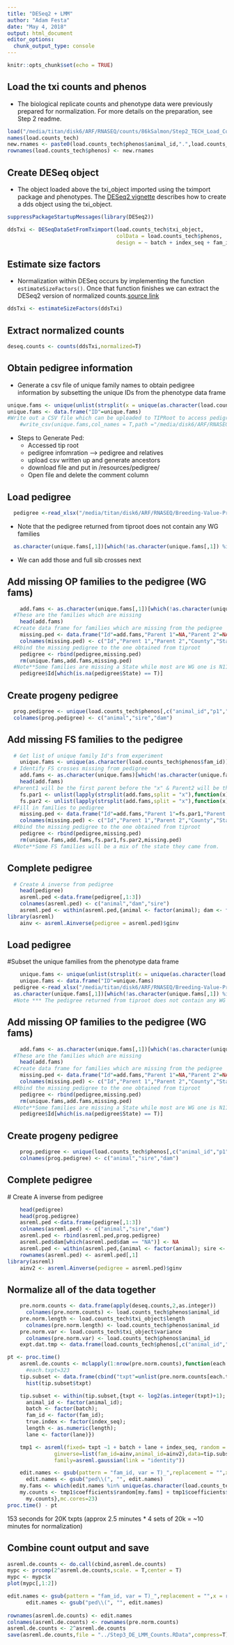 ```yaml
---
title: "DESeq2 + LMM"
author: "Adam Festa"
date: "May 4, 2018"
output: html_document
editor_options: 
  chunk_output_type: console
---
```


```r
knitr::opts_chunk$set(echo = TRUE)
```

## Load the txi counts and phenos ####

* The biological replicate counts and phenotype data were previously prepared for normalization. For more details on the preparation, see Step 2 readme.

```r
load("/media/titan/disk6/ARF/RNASEQ/counts/86kSalmon/Step2_TECH_Load_Counts.RData")
names(load.counts_tech)
new.rnames <- paste0(load.counts_tech$phenos$animal_id,".",load.counts_tech$phenos$lane,".",load.counts_tech$phenos$index_let)
rownames(load.counts_tech$phenos) <- new.rnames
```

## Create DESeq object ####

* The object loaded above the txi_object imported using the tximport package and phenotypes.  The [DESeq2 vignette](https://bioconductor.org/packages/3.7/bioc/vignettes/DESeq2/inst/doc/DESeq2.html#transcript-abundance-files-and-tximport-input) describes how to create a dds object using the txi_object.

```r
suppressPackageStartupMessages(library(DESeq2))

ddsTxi <- DESeqDataSetFromTximport(load.counts_tech$txi_object,
                                   colData = load.counts_tech$phenos,
                                   design = ~ batch + index_seq + fam_id)
```

## Estimate size factors ####

* Normalization within DESeq occurs by implementing the function `estimateSizeFactors()`. Once that function finishes we can extract the DESeq2 version of normalized counts.[source link](https://support.bioconductor.org/p/66067/)

```r
ddsTxi <- estimateSizeFactors(ddsTxi)
```

## Extract normalized counts ####
```r
deseq.counts <- counts(ddsTxi,normalized=T)
```

## Obtain pedigree information ####

* Generate a csv file of unique family names to obtain pedigree information by subsetting the unique IDs from the phenotype data frame 

```r
unique.fams <- unique(unlist(strsplit(x = unique(as.character(load.counts_tech$phenos$fam_id)) , split = "x")))
unique.fams <- data.frame("ID"=unique.fams)
#Write out a CSV file which can be uploaded to TIPRoot to access pedigree
    #write_csv(unique.fams,col_names = T,path ="/media/disk6/ARF/RNASEQ/Breeding-Value-Prediction/disk6directory/resources/phenos/ufams.v2.csv")
```

* Steps to Generate Ped:
    * Accessed tip root
    * pedigree infomration --> pedigree and relatives
    *  upload csv written up and generate ancestors
    *  download file and put in /resources/pedigree/
    *  Open file and delete the comment column

## Load pedigree ####

```r
  pedigree <-read_xlsx("/media/titan/disk6/ARF/RNASEQ/Breeding-Value-Prediction/disk6directory/resources/pedigree/pedigree_2018_04_19_20_36_15.xlsx")
```

* Note that the pedigree returned from tiproot does not contain any WG families

```r
  as.character(unique.fams[,1])[which(!as.character(unique.fams[,1]) %in% as.character(pedigree$Id))]
```
* We can add those and full sib crosses next

## Add missing OP families to the pedigree (WG fams) ####
```r
    add.fams <- as.character(unique.fams[,1])[which(!as.character(unique.fams[,1]) %in% as.character(pedigree$Id))]
  #These are the families which are missing
    head(add.fams)
  #Create data frame for families which are missing from the pedigree
    missing.ped <- data.frame("Id"=add.fams,"Parent 1"=NA,"Parent 2"=NA,"County"=NA,"State"=rep("WG",length(add.fams)))
    colnames(missing.ped) <- c("Id","Parent 1","Parent 2","County","State")
  #Rbind the missing pedigree to the one obtained from tiproot
    pedigree <- rbind(pedigree,missing.ped)
    rm(unique.fams,add.fams,missing.ped)
  #Note**Some families are missing a State while most are WG one is N11011..what's up with that?
    pedigree$Id[which(is.na(pedigree$State) == T)]
```

## Create progeny pedigree

```r
  prog.pedigree <- unique(load.counts_tech$phenos[,c("animal_id","p1","p2")])
  colnames(prog.pedigree) <- c("animal","sire","dam")
```

## Add missing FS families to the pedigree

```r
  # Get list of unique family Id's from experiment
    unique.fams <- unique(as.character(load.counts_tech$phenos$fam_id))
  # Identify FS crosses missing from pedigree
    add.fams <- as.character(unique.fams)[which(!as.character(unique.fams) %in% as.character(pedigree$Id))]
    head(add.fams)
  #Parent1 will be the first parent before the "x" & Parent2 will be the second
    fs.par1 <- unlist(lapply(strsplit(add.fams,split = "x"),function(x) x[1]))
    fs.par2 <- unlist(lapply(strsplit(add.fams,split = "x"),function(x) x[2])) 
  #Fill in families to pedigree
    missing.ped <- data.frame("Id"=add.fams,"Parent 1"=fs.par1,"Parent 2"=fs.par2,"County"=NA,"State"=rep("FS",length(add.fams)))
    colnames(missing.ped) <- c("Id","Parent 1","Parent 2","County","State")
  #Rbind the missing pedigree to the one obtained from tiproot
    pedigree <- rbind(pedigree,missing.ped)
    rm(unique.fams,add.fams,fs.par1,fs.par2,missing.ped)
  #Note**Some FS families will be a mix of the state they came from.
```

## Complete pedigree 
```r
  # Create A inverse from pedigree
    head(pedigree)
    asreml.ped <-data.frame(pedigree[,1:3])
    colnames(asreml.ped) <- c("animal","dam","sire")
    asreml.ped <- within(asreml.ped,{animal <- factor(animal); dam <- factor(dam); sire <- factor(sire)})
library(asreml)
    ainv <- asreml.Ainverse(pedigree = asreml.ped)$ginv
```

## Load pedigree 
  #Subset the unique families from the phenotype data frame
```r
    unique.fams <- unique(unlist(strsplit(x = unique(as.character(load.counts_tech$phenos$fam_id)),split = "x")))
    unique.fams <- data.frame("ID"=unique.fams)
  pedigree <-read_xlsx("/media/titan/disk6/ARF/RNASEQ/Breeding-Value-Prediction/disk6directory/resources/pedigree/pedigree_2018_04_19_20_36_15.xlsx")
  as.character(unique.fams[,1])[which(!as.character(unique.fams[,1]) %in% as.character(pedigree$Id))]
  #Note *** The pedigree returned from tiproot does not contain any WG families
```
## Add missing OP families to the pedigree (WG fams)
```r
    add.fams <- as.character(unique.fams[,1])[which(!as.character(unique.fams[,1]) %in% as.character(pedigree$Id))]
  #These are the families which are missing
    head(add.fams)
  #Create data frame for families which are missing from the pedigree
    missing.ped <- data.frame("Id"=add.fams,"Parent 1"=NA,"Parent 2"=NA,"County"=NA,"State"=rep("WG",length(add.fams)))
    colnames(missing.ped) <- c("Id","Parent 1","Parent 2","County","State")
  #Rbind the missing pedigree to the one obtained from tiproot
    pedigree <- rbind(pedigree,missing.ped)
    rm(unique.fams,add.fams,missing.ped)
  #Note**Some families are missing a State while most are WG one is N11011..what's up with that?
    pedigree$Id[which(is.na(pedigree$State) == T)]
```
## Create progeny pedigree

```r
    prog.pedigree <- unique(load.counts_tech$phenos[,c("animal_id","p1","p2")])
    colnames(prog.pedigree) <- c("animal","sire","dam")
```
## Complete pedigree 
  # Create A inverse from pedigree
```r
    head(pedigree)
    head(prog.pedigree)
    asreml.ped <-data.frame(pedigree[,1:3])
    colnames(asreml.ped) <- c("animal","sire","dam")
    asreml.ped <- rbind(asreml.ped,prog.pedigree)
    asreml.ped$dam[which(asreml.ped$dam == "NA")] <- NA
    asreml.ped <- within(asreml.ped,{animal <- factor(animal); sire <- factor(sire); dam <- factor(dam)})
    rownames(asreml.ped) <- asreml.ped[,1]
library(asreml)
    ainv2 <- asreml.Ainverse(pedigree = asreml.ped)$ginv
```

## Normalize all of the data together
```r
    pre.norm.counts <- data.frame(apply(deseq.counts,2,as.integer))
      colnames(pre.norm.counts) <- load.counts_tech$phenos$animal_id
    pre.norm.length <- load.counts_tech$txi_object$length
      colnames(pre.norm.length) <- load.counts_tech$phenos$animal_id
    pre.norm.var <- load.counts_tech$txi_object$variance
      colnames(pre.norm.var) <- load.counts_tech$phenos$animal_id
    expt.dat.tmp <- data.frame(load.counts_tech$phenos[,c("animal_id","fam_id","index_seq","batch","lane")],stringsAsFactors = T)
```

```r
pt <- proc.time()
    asreml.de.counts <- mclapply(1:nrow(pre.norm.counts),function(each.txpt){
      #each.txpt=323
    tip.subset <- data.frame(cbind("txpt"=unlist(pre.norm.counts[each.txpt,]),expt.dat.tmp,"length" = pre.norm.length[each.txpt,]))
      hist(tip.subset$txpt)

    tip.subset <- within(tip.subset,{txpt <- log2(as.integer(txpt)+1); 
      animal_id <- factor(animal_id); 
      batch <- factor(batch);
      fam_id <- factor(fam_id); 
      true.index <- factor(index_seq); 
      length <- as.numeric(length);
      lane <- factor(lane)})

    tmp1 <- asreml(fixed= txpt ~1 + batch + lane + index_seq, random = ~ ide(animal_id,var=T,init=1) + ped(fam_id,var=T,init=1),
               ginverse=list(fam_id=ainv,animal_id=ainv2),data=tip.subset,maxiter=50,trace=F,
               family=asreml.gaussian(link = "identity"))

    edit.names <- gsub(pattern = "fam_id, var = T)_",replacement = "",x = names(tmp1$coefficients$random))
      edit.names <- gsub("ped\\(", "", edit.names)
    my.fams <- which(edit.names %in% unique(as.character(load.counts_tech$phenos$fam_id)))
    my.counts <- tmp1$coefficients$random[my.fams] + tmp1$coefficients$fixed['(Intercept)']
      my.counts},mc.cores=23)
proc.time() - pt
```

153 seconds for 20K txpts (approx 2.5 minutes * 4 sets of 20k = ~10 minutes for normalization)


## Combine count output and save 
```r
asreml.de.counts <- do.call(cbind,asreml.de.counts)
mypc <- prcomp(2^asreml.de.counts,scale. = T,center = T)
mypc <- mypc$x
plot(mypc[,1:2])

edit.names <- gsub(pattern = "fam_id, var = T)_",replacement = "",x = rownames(asreml.de.counts))
      edit.names <- gsub("ped\\(", "", edit.names)
    
rownames(asreml.de.counts) <- edit.names
colnames(asreml.de.counts) <- rownames(pre.norm.counts)
asreml.de.counts <- 2^asreml.de.counts
save(asreml.de.counts,file = "../Step3_DE_LMM_Counts.RData",compress=T)    
```  
    